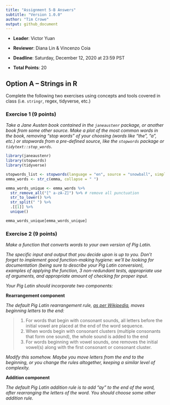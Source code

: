 ```yaml
---
title: "Assignment 5-B Answers"
subtitle: "Version 1.0.0"
author: "Tim Crowe"
output: github_document
---
```


+ __Leader__: Victor Yuan
+ __Reviewer__: Diana Lin & Vincenzo Coia
+ __Deadline__: Saturday, December 12, 2020 at 23:59 PST

+ __Total Points__: 20 

## Option A -- Strings in R

Complete the following two exercises using concepts and tools covered in class (i.e. `stringr`, regex, tidyverse, etc.)

### Exercise 1 (9 points)

_Take a Jane Austen book contained in the `janeaustenr` package, or another book from some other source. Make a plot of the most common words in the book, removing "stop words" of your choosing (words like "the", "a", etc.) or stopwords from a pre-defined source, like the `stopwords` package or `tidytext::stop_words`._

```r

library(janeaustenr)
library(stopwords)
library(tidyverse)

```


```r

stopwords_list <- stopwords(language = "en", source = "snowball", simplify = TRUE)
emma_words <- str_c(emma, collapse = " ")

```

```r

emma_words_unique <- emma_words %>%
  str_remove_all("[^ a-zA-Z]") %>% # remove all punctuation
  str_to_lower() %>% 
  str_split(" ") %>%
  .[[1]] %>%
  unique()

```
```r

emma_words_unique[emma_words_unique]

```

### Exercise 2 (9 points)

_Make a function that converts words to your own version of Pig Latin._

_The specific input and output that you decide upon is up to you. Don't forget to implement good function-making hygiene: we'll be looking for documentation (being sure to describe your Pig Latin conversion), examples of applying the function, 3 non-redundant tests, appropriate use of arguments, and appropriate amount of checking for proper input._

_Your Pig Latin should incorporate two components:_

**Rearrangement component** 

_The default Pig Latin rearrangement rule, [as per Wikipedia](https://en.wikipedia.org/wiki/Pig_Latin#Background), moves beginning letters to the end:_

> 1. For words that begin with consonant sounds, all letters before the initial vowel are placed at the end of the word sequence.
> 2. When words begin with consonant clusters (multiple consonants that form one sound), the whole sound is added to the end
> 3. For words beginning with vowel sounds, one removes the initial vowel(s) along with the first consonant or consonant cluster.

_Modify this somehow. Maybe you move letters from the end to the beginning, or you change the rules altogether, keeping a similar level of complexity._

**Addition component**

_The default Pig Latin addition rule is to add "ay" to the end of the word, after rearranging the letters of the word. You should choose some other addition rule._

